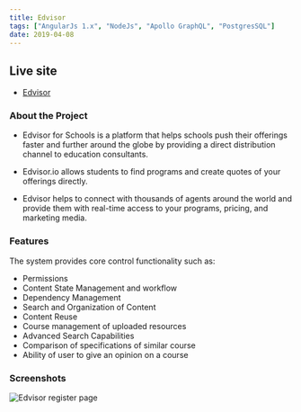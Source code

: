 ```yaml
---
title: Edvisor
tags: ["AngularJs 1.x", "NodeJs", "Apollo GraphQL", "PostgresSQL"]
date: 2019-04-08
---
```


## Live site

- [Edvisor](https://www.edvisor.io/)

### About the Project

- Edvisor for Schools is a platform that helps schools push their offerings faster and further around the globe by providing a direct distribution channel to education consultants.

- Edvisor.io allows students to find programs and create quotes of your offerings directly.

- Edvisor helps to connect with thousands of agents around the world and provide them with real-time access to your programs, pricing, and marketing media.

### Features

The system provides core control functionality such as:

- Permissions
- Content State Management and workflow
- Dependency Management
- Search and Organization of Content
- Content Reuse
- Course management of uploaded resources
- Advanced Search Capabilities
- Comparison of specifications of similar course
- Ability of user to give an opinion on a course

### Screenshots

<Image
  src="../../images/project-images/edvisor.png"
  alt="Edvisor register page"
/>
